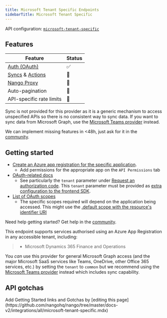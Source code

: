 ```yaml
---
title: Microsoft Tenant Specific Endpoints
sidebarTitle: Microsoft Tenant Specific
---
```


API configuration: [`microsoft-tenant-specific`](https://nango.dev/providers.yaml)

## Features

| Feature                                                                          | Status                          |
| -------------------------------------------------------------------------------- | ------------------------------- |
| [Auth (OAuth)](/guides/oauth)                                                    | ✅                              |
| [Syncs](/guides/sync) & [Actions](/guides/action)                                | 🚫                              |
| [Nango Proxy](/guides/proxy)                                                     | 🚫                              |
| Auto-pagination                                                                  | 🚫                              |
| API-specific rate limits                                                          | 🚫                              |

Sync is not provided for this provider as it is a generic mechanism to access unspecified APIs so there is no consistent way to sync data.
If you want to sync data from Microsoft Graph, use the [Microsoft Teams provider](/integrations/all/microsoft-teams) instead.

<Tip>We can implement missing features in &lt;48h, just ask for it in the [community](https://nango.dev/slack).</Tip>
## Getting started

-   [Create an Azure app registration for the specific application](https://go.microsoft.com/fwlink/?linkid=2083908).
    -   Add permissions for the appropriate app on the `API Permissions` tab 
-   [OAuth-related docs](https://learn.microsoft.com/en-us/azure/active-directory/develop/v2-oauth2-auth-code-flow)
    -   See particularly the `tenant` parameter under [Request an authorization code](https://learn.microsoft.com/en-us/entra/identity-platform/v2-oauth2-auth-code-flow#request-an-authorization-code).
        This `tenant` parameter must be provided as [extra configuration to the frontend SDK](https://docs.nango.dev/sdks/frontend#oauth-flows-requiring-extra-configuration).
-   [List of OAuth scopes](https://learn.microsoft.com/en-us/azure/active-directory/develop/permissions-consent-overview)
    -   The specific scopes required will depend on the application being accessed.  This might use the [.default scope with the resource's identifier URI](https://learn.microsoft.com/en-us/entra/identity-platform/scopes-oidc#the-default-scope)

<Tip>Need help getting started? Get help in the [community](https://nango.dev/slack).</Tip>

This endpoint supports services authorised using an Azure App Registration in any accessible tenant, including:

> - Microsoft Dynamics 365 Finance and Operations

<Tip>You _can_ use this provider for general Microsoft Graph access (and the major Microsoft SaaS services like Teams, 
     OneDrive, other Office 365 services, etc.) by setting the `tenant` to `common` but we recommend using the 
     [Microsoft Teams provider](/integrations/all/microsoft-teams) instead which includes sync capability.</Tip>


## API gotchas

<Note>
    Add Getting Started links and Gotchas by [editing this page](https://github.com/nangohq/nango/tree/master/docs-v2/integrations/all/microsoft-tenant-specific.mdx)
</Note>
